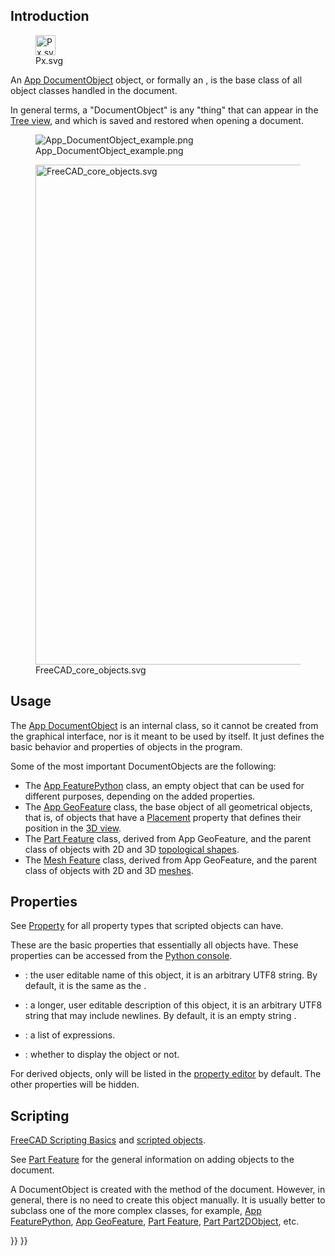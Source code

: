 <languages/>
{{TOCright}}

== Introduction ==

[[File:Px.svg|32px]]

An [[App_DocumentObject|App DocumentObject]] object, or formally an {{incode|App::DocumentObject}}, is the base class of all object classes handled in the document.

In general terms, a "DocumentObject" is any "thing" that can appear in the [[Tree_view|Tree view]], and which is saved and restored when opening a document.

[[File:App_DocumentObject_example.png]]

{{Caption|Tree view showing different objects in the document. Each of them is a "document object", ultimately derived from the base {{incode|App::DocumentObject}} class.}}

[[File:FreeCAD_core_objects.svg|800px]]

{{Caption|Simplified diagram of the relationships between the core objects in FreeCAD}}

== Usage ==

The [[App_DocumentObject|App DocumentObject]] is an internal class, so it cannot be created from the graphical interface, nor is it meant to be used by itself. It just defines the basic behavior and properties of objects in the program.

Some of the most important DocumentObjects are the following:
* The [[App_FeaturePython|App FeaturePython]] class, an empty object that can be used for different purposes, depending on the added properties.
* The [[App_GeoFeature|App GeoFeature]] class, the base object of all geometrical objects, that is, of objects that have a [[Placement|Placement]] property that defines their position in the [[3D_view|3D view]].
* The [[Part_Feature|Part Feature]] class, derived from App GeoFeature, and the parent class of objects with 2D and 3D [[Part_TopoShape|topological shapes]].
* The [[Mesh_Feature|Mesh Feature]] class, derived from App GeoFeature, and the parent class of objects with 2D and 3D [[Mesh_MeshObject|meshes]].

== Properties ==

See [[Property|Property]] for all property types that scripted objects can have.

These are the basic properties that essentially all objects have. These properties can be accessed from the [[Python console|Python console]].

* {{PropertyData|Label|String}}: the user editable name of this object, it is an arbitrary UTF8 string. By default, it is the same as the {{incode|Name}}.
* {{PropertyData|Label2|String}}: a longer, user editable description of this object, it is an arbitrary UTF8 string that may include newlines. By default, it is an empty string {{value|""}}.
* {{PropertyData|Expression Engine|ExpressionEngine}}: a list of expressions.
* {{PropertyData|Visibility|Bool}}: whether to display the object or not.

For derived objects, only {{PropertyData|Label}} will be listed in the [[property editor|property editor]] by default. The other properties will be hidden.

== Scripting ==

{{Emphasis|See also:}} [[FreeCAD_Scripting_Basics|FreeCAD Scripting Basics]] and [[Scripted_objects|scripted objects]].

See [[Part_Feature|Part Feature]] for the general information on adding objects to the document.

A DocumentObject is created with the {{incode|addObject()}} method of the document. However, in general, there is no need to create this object manually. It is usually better to subclass one of the more complex classes, for example, [[App_FeaturePython|App FeaturePython]], [[App_GeoFeature|App GeoFeature]], [[Part_Feature|Part Feature]], [[Part_Part2DObject|Part Part2DObject]], etc.

{{Code|code=
import FreeCAD as App

doc = App.newDocument()
obj = App.ActiveDocument.addObject("App::DocumentObject", "Name")
obj.Label = "Custom label"
}}


{{Document_objects_navi{{#translation:}}}}
{{Userdocnavi{{#translation:}}}}